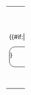 {| style="border: 1px solid darkgray; border-top-left-radius:20px; border-bottom-left-radius:20px; border-top-right-radius:20px;border-bottom-right-radius:20px" cellpadding="5px" width="100%"
|-
|style="width:300px; border-top-left-radius:20px; border-bottom-left-radius:20px; border: solid 2px #{{#switch: {{{type|}}}| figure = cc74bd | nendo = 49ff45 | figma=0266c8 | other=d3d3d3 | d3d3d3}}" rowspan="3"|{{#if:{{{slideshow|}}}|<div style="border: solid 1px; overflow:hidden;width:365px;border-top-left-radius:15px; border-bottom-left-radius:15px;max-height:250px"><div style="position:relative;bottom:5px;right:5px;">{{{slideshow|</div></div>}}}}}
|style="border: solid 0px;background-color:#{{#switch: {{{type|}}}|figure = cc74bd | bust = cc74bdv | nendo = 49ff45 | figma = 0266c8|other=d3d3d3| d3d3d3}}; max-height:20px; border-top-right-radius:17px" width="100%" align="center" colspan="3"| '''{{{name|Name?}}}'''<br />''{{{jpname|Japanese Name?}}}''
|-
|style="border: solid 2px #{{#switch: {{{type|}}}|figure = cc74bd | nendo = 49ff45 | figma = 0266c8|other=d3d3d3| d3d3d3}}; padding:10px; position:relative; left:0.5px; border-bottom-right-radius:19px" width="100%"|{{{info|Information Goes Here}}}
<br />
'''Scale:''' {{{scale|Scale}}}<br />
'''Price (MSRP): '''{{{price|¥0}}}<br />
'''Release Date: '''{{{date|0000/00}}}<br />
'''Specifications: '''{{{specs|Specs}}}<br />
'''Sculptor: '''{{{sculpt|Sculptor}}}
|}

<noinclude>
{{documentation}}
</noinclude>
